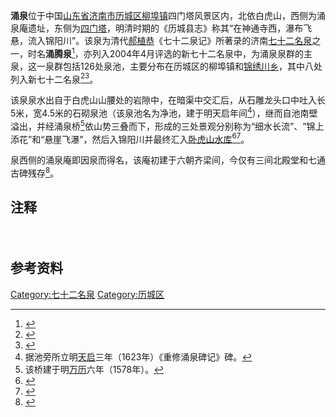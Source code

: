 {{NoteTA
|1=zh-hans:涌;zh-hant:湧
}}
{{Otheruses|subject=济南的一处泉水|other=名为涌泉的穴位|湧泉穴}}

'''涌泉'''位于中国[[山东省|山东省]][[济南市|济南市]][[历城区|历城区]][[柳埠镇|柳埠镇]]四门塔风景区内，北依白虎山，西侧为涌泉庵遗址，东侧为[[四门塔|四门塔]]，明清时期的《历城县志》称其“在神通寺西，瀑布飞悬，流入锦阳川”。该泉为清代[[郝植恭|郝植恭]]《七十二泉记》所著录的济南[[七十二名泉|七十二名泉]]之一，时名'''涌腾泉'''<ref>{{cite web|url=http://www.jinan.gov.cn/art/2005/10/25/art_33_85985.html|title=《涌泉》|accessdate=2011-06-11|work=|publisher=济南政府网|deadurl=yes|archiveurl=https://web.archive.org/web/20111218001617/http://www.jinan.gov.cn/art/2005/10/25/art_33_85985.html|archivedate=2011-12-18}}</ref>，亦列入2004年4月评选的新七十二名泉中，为涌泉泉群的主泉，这一泉群包括126处泉池，主要分布在历城区的柳埠镇和[[锦绣川乡|锦绣川乡]]，其中八处列入新七十二名泉<ref>{{cite web|url=http://www.jnup.gov.cn/qcyx/mqzc/sdqq/200711/f2f2a217-7c4f-4d1c-8031-294279eaa47b.htm|title=《涌泉泉群》|accessdate=2011-06-11|work=|publisher=济南市规划局|archive-date=2016-03-05|archive-url=https://web.archive.org/web/20160305043930/http://www.jnup.gov.cn/qcyx/mqzc/sdqq/200711/f2f2a217-7c4f-4d1c-8031-294279eaa47b.htm|dead-url=yes}}</ref><ref>{{cite web|url=http://news.163.com/09/0914/09/5J5OKPRJ000120GR.html|title=《济南新72名泉评定前后》|accessdate=2011-06-11|work=舜网-济南时报|publisher=网易|archive-url=https://web.archive.org/web/20160603115445/http://news.163.com/09/0914/09/5J5OKPRJ000120GR.html|archive-date=2016-06-03|dead-url=yes}}</ref>。

该泉泉水出自于白虎山山腰处的岩隙中，在暗渠中交汇后，从石雕龙头口中吐入长5米，宽4.5米的石砌泉池（该泉池名为净池，建于明天启年间<ref group="注">据池旁所立明[[天启|天启]]三年（1623年）《重修涌泉碑记》碑。</ref>），继而自池南壁溢出，并经涌泉桥<ref group="注">该桥建于明[[万历|万历]]六年（1578年）。</ref>依山势三叠而下，形成的三处景观分别称为“细水长流”、“锦上添花”和“悬崖飞瀑”，然后入锦阳川并最终汇入[[卧虎山水库|卧虎山水库]]<ref>{{cite web|url=http://www.beelink.com/20050608/1861668.shtml|title=《涌泉：清泉一脉舞幽山》|accessdate=2011-06-11|work=王晶|publisher=百灵网|archive-date=2006-03-03|archive-url=https://web.archive.org/web/20060303025938/http://www.beelink.com/20050608/1861668.shtml|dead-url=yes}}</ref><ref>{{cite web|url=http://www.jnup.gov.cn/qcyx/mqzc/qsemq/200907/bf60e819-7a0a-46dd-a795-cb19ef0cc68d.htm|title=《涌泉》|accessdate=2011-06-11|work=|publisher=济南市规划局|archive-date=2010-03-13|archive-url=https://web.archive.org/web/20100313231848/http://www.jnup.gov.cn/qcyx/mqzc/qsemq/200907/bf60e819-7a0a-46dd-a795-cb19ef0cc68d.htm|dead-url=yes}}</ref>。

泉西侧的涌泉庵即因泉而得名，该庵初建于六朝齐梁间，今仅有三间北殿堂和七通古碑残存<ref>{{cite web|url=http://www.jinan.gov.cn/gtb/index.jsp?url=http%3A%2F%2Fwww.jinan.gov.cn%2Fart%2F2005%2F8%2F26%2Fart_772_85219.html|title=《涌泉庵遗址》|accessdate=2011-06-11|work=|publisher=济南政府网|archive-url=https://web.archive.org/web/20160304140004/http://www.jinan.gov.cn/gtb/index.jsp?url=http%3A%2F%2Fwww.jinan.gov.cn%2Fart%2F2005%2F8%2F26%2Fart_772_85219.html|archive-date=2016-03-04|dead-url=yes}}</ref>。

{{Quote box|width=30%|align=right|quote=锦阳川上女僧家，红树萧萧白日斜；<br/>弟子如云人不见，可怜秋老玉兰花。|source=明代[[李攀龙|李攀龙]]赋涌泉庵诗|}}

== 注释 ==
{{reflist|group="注"|2}}　

==参考资料==
{{reflist|2}}
{{七十二名泉}}

[[Category:七十二名泉|Category:七十二名泉]]
[[Category:历城区|Category:历城区]]